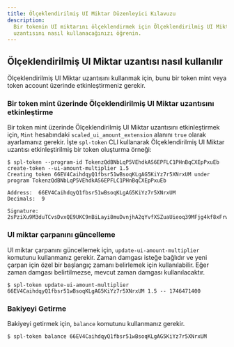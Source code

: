 ```yaml
---
title: Ölçeklendirilmiş UI Miktar Düzenleyici Kılavuzu
description:
  Bir tokenin UI miktarını ölçeklendirmek için Ölçeklendirilmiş UI Miktar
  uzantısını nasıl kullanacağınızı öğrenin.
---
```


## Ölçeklendirilmiş UI Miktar uzantısı nasıl kullanılır

Ölçeklendirilmiş UI Miktar uzantısını kullanmak için, bunu bir token mint veya
token account üzerinde etkinleştirmeniz gerekir.

### Bir token mint üzerinde Ölçeklendirilmiş UI Miktar uzantısını etkinleştirme

Bir token mint üzerinde Ölçeklendirilmiş UI Miktar uzantısını etkinleştirmek
için, `Mint` hesabındaki `scaled_ui_amount_extension` alanını `true` olarak
ayarlamanız gerekir. İşte `spl-token` CLI kullanarak Ölçeklendirilmiş UI Miktar
uzantısı etkinleştirilmiş bir token oluşturma örneği:

```terminal title="Create Token"
$ spl-token --program-id TokenzQdBNbLqP5VEhdkAS6EPFLC1PHnBqCXEpPxuEb create-token --ui-amount-multiplier 1.5
Creating token 66EV4CaihdqyQ1fbsr51wBsoqKLgAG5KiYz7r5XNrxUM under program TokenzQdBNbLqP5VEhdkAS6EPFLC1PHnBqCXEpPxuEb

Address:  66EV4CaihdqyQ1fbsr51wBsoqKLgAG5KiYz7r5XNrxUM
Decimals:  9

Signature: 2sPziXu9M3duTCvsDvxQE9UKC9nBiLayi8muDvnjhA2qYvfXSZuaUieoq39MFjg4kf8xFrw6crmYSkPyV59dvudF
```

### UI miktar çarpanını güncelleme

UI miktar çarpanını güncellemek için, `update-ui-amount-multiplier` komutunu
kullanmanız gerekir. Zaman damgası isteğe bağlıdır ve yeni çarpan için özel bir
başlangıç zamanı belirlemek için kullanılabilir. Eğer zaman damgası
belirtilmezse, mevcut zaman damgası kullanılacaktır.

```terminal title="Update UI Amount Multiplier"
$ spl-token update-ui-amount-multiplier 66EV4CaihdqyQ1fbsr51wBsoqKLgAG5KiYz7r5XNrxUM 1.5 -- 1746471400
```

### Bakiyeyi Getirme

Bakiyeyi getirmek için, `balance` komutunu kullanmanız gerekir.

```terminal title="Fetch Balance"
$ spl-token balance 66EV4CaihdqyQ1fbsr51wBsoqKLgAG5KiYz7r5XNrxUM
```
